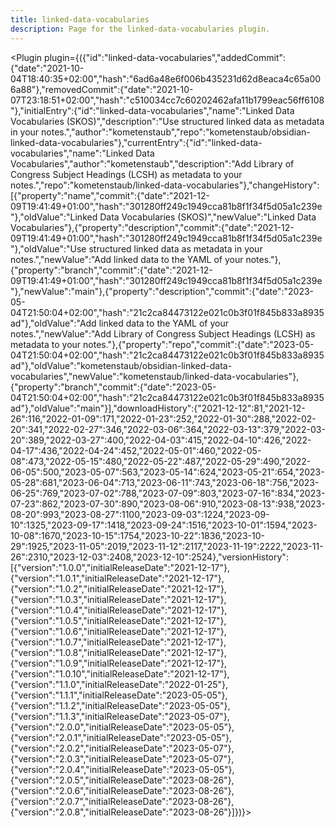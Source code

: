 ---
title: linked-data-vocabularies
description: Page for the linked-data-vocabularies plugin.
---


<Plugin plugin={({"id":"linked-data-vocabularies","addedCommit":{"date":"2021-10-04T18:40:35+02:00","hash":"6ad6a48e6f006b435231d62d8eaca4c65a006a88"},"removedCommit":{"date":"2021-10-07T23:18:51+02:00","hash":"c510034cc7c60202462afa11b1799eac56ff6108"},"initialEntry":{"id":"linked-data-vocabularies","name":"Linked Data Vocabularies (SKOS)","description":"Use structured linked data as metadata in your notes.","author":"kometenstaub","repo":"kometenstaub/obsidian-linked-data-vocabularies"},"currentEntry":{"id":"linked-data-vocabularies","name":"Linked Data Vocabularies","author":"kometenstaub","description":"Add Library of Congress Subject Headings (LCSH) as metadata to your notes.","repo":"kometenstaub/linked-data-vocabularies"},"changeHistory":[{"property":"name","commit":{"date":"2021-12-09T19:41:49+01:00","hash":"301280ff249c1949cca81b8f1f34f5d05a1c239e"},"oldValue":"Linked Data Vocabularies (SKOS)","newValue":"Linked Data Vocabularies"},{"property":"description","commit":{"date":"2021-12-09T19:41:49+01:00","hash":"301280ff249c1949cca81b8f1f34f5d05a1c239e"},"oldValue":"Use structured linked data as metadata in your notes.","newValue":"Add linked data to the YAML of your notes."},{"property":"branch","commit":{"date":"2021-12-09T19:41:49+01:00","hash":"301280ff249c1949cca81b8f1f34f5d05a1c239e"},"newValue":"main"},{"property":"description","commit":{"date":"2023-05-04T21:50:04+02:00","hash":"21c2ca84473122e021c0b3f01f845b833a8935ad"},"oldValue":"Add linked data to the YAML of your notes.","newValue":"Add Library of Congress Subject Headings (LCSH) as metadata to your notes."},{"property":"repo","commit":{"date":"2023-05-04T21:50:04+02:00","hash":"21c2ca84473122e021c0b3f01f845b833a8935ad"},"oldValue":"kometenstaub/obsidian-linked-data-vocabularies","newValue":"kometenstaub/linked-data-vocabularies"},{"property":"branch","commit":{"date":"2023-05-04T21:50:04+02:00","hash":"21c2ca84473122e021c0b3f01f845b833a8935ad"},"oldValue":"main"}],"downloadHistory":{"2021-12-12":81,"2021-12-26":116,"2022-01-09":171,"2022-01-23":252,"2022-01-30":288,"2022-02-20":341,"2022-02-27":346,"2022-03-06":364,"2022-03-13":379,"2022-03-20":389,"2022-03-27":400,"2022-04-03":415,"2022-04-10":426,"2022-04-17":436,"2022-04-24":452,"2022-05-01":460,"2022-05-08":473,"2022-05-15":480,"2022-05-22":487,"2022-05-29":490,"2022-06-05":500,"2023-05-07":563,"2023-05-14":624,"2023-05-21":654,"2023-05-28":681,"2023-06-04":713,"2023-06-11":743,"2023-06-18":756,"2023-06-25":769,"2023-07-02":788,"2023-07-09":803,"2023-07-16":834,"2023-07-23":862,"2023-07-30":890,"2023-08-06":910,"2023-08-13":938,"2023-08-20":993,"2023-08-27":1100,"2023-09-03":1224,"2023-09-10":1325,"2023-09-17":1418,"2023-09-24":1516,"2023-10-01":1594,"2023-10-08":1670,"2023-10-15":1754,"2023-10-22":1836,"2023-10-29":1925,"2023-11-05":2019,"2023-11-12":2117,"2023-11-19":2222,"2023-11-26":2310,"2023-12-03":2408,"2023-12-10":2524},"versionHistory":[{"version":"1.0.0","initialReleaseDate":"2021-12-17"},{"version":"1.0.1","initialReleaseDate":"2021-12-17"},{"version":"1.0.2","initialReleaseDate":"2021-12-17"},{"version":"1.0.3","initialReleaseDate":"2021-12-17"},{"version":"1.0.4","initialReleaseDate":"2021-12-17"},{"version":"1.0.5","initialReleaseDate":"2021-12-17"},{"version":"1.0.6","initialReleaseDate":"2021-12-17"},{"version":"1.0.7","initialReleaseDate":"2021-12-17"},{"version":"1.0.8","initialReleaseDate":"2021-12-17"},{"version":"1.0.9","initialReleaseDate":"2021-12-17"},{"version":"1.0.10","initialReleaseDate":"2021-12-17"},{"version":"1.1.0","initialReleaseDate":"2022-01-25"},{"version":"1.1.1","initialReleaseDate":"2023-05-05"},{"version":"1.1.2","initialReleaseDate":"2023-05-05"},{"version":"1.1.3","initialReleaseDate":"2023-05-07"},{"version":"2.0.0","initialReleaseDate":"2023-05-05"},{"version":"2.0.1","initialReleaseDate":"2023-05-05"},{"version":"2.0.2","initialReleaseDate":"2023-05-07"},{"version":"2.0.3","initialReleaseDate":"2023-05-07"},{"version":"2.0.4","initialReleaseDate":"2023-05-05"},{"version":"2.0.5","initialReleaseDate":"2023-08-26"},{"version":"2.0.6","initialReleaseDate":"2023-08-26"},{"version":"2.0.7","initialReleaseDate":"2023-08-26"},{"version":"2.0.8","initialReleaseDate":"2023-08-26"}]})}></Plugin>